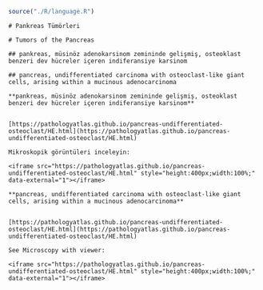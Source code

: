 
```r

source("./R/language.R")

```




```asis

# Pankreas Tümörleri

```



```asis

# Tumors of the Pancreas

```






```asis

## pankreas, müsinöz adenokarsinom zemininde gelişmiş, osteoklast benzeri dev hücreler içeren indiferansiye karsinom

```




```asis

## pancreas, undifferentiated carcinoma with osteoclast-like giant cells, arising within a mucinous adenocarcinoma

```




```asis

**pankreas, müsinöz adenokarsinom zemininde gelişmiş, osteoklast benzeri dev hücreler içeren indiferansiye karsinom**


[https://pathologyatlas.github.io/pancreas-undifferentiated-osteoclast/HE.html](https://pathologyatlas.github.io/pancreas-undifferentiated-osteoclast/HE.html)

Mikroskopik görüntüleri inceleyin:

<iframe src="https://pathologyatlas.github.io/pancreas-undifferentiated-osteoclast/HE.html" style="height:400px;width:100%;" data-external="1"></iframe>

```




```asis

**pancreas, undifferentiated carcinoma with osteoclast-like giant cells, arising within a mucinous adenocarcinoma**


[https://pathologyatlas.github.io/pancreas-undifferentiated-osteoclast/HE.html](https://pathologyatlas.github.io/pancreas-undifferentiated-osteoclast/HE.html)

See Microscopy with viewer: 

<iframe src="https://pathologyatlas.github.io/pancreas-undifferentiated-osteoclast/HE.html" style="height:400px;width:100%;" data-external="1"></iframe>

```

